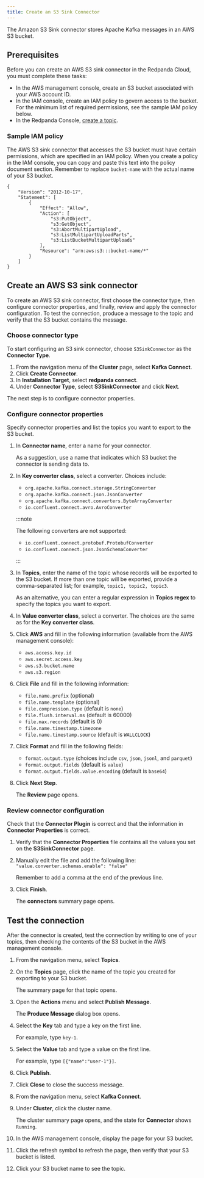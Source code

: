 ```yaml
---
title: Create an S3 Sink Connector
---
```


<head>
    <meta name="title" content="Create an AWS S3 Sink Connector | Redpanda Docs"/>
    <meta name="description" content="Use the Redpanda Cloud UI to create an AWS S3 Sink Connector."/>
    <link rel="canonical" href="https://docs.redpanda.com/docs/deploy/deployment-option/cloud/managed-connectors/create-s3-sink-connector/" />
</head>

The Amazon S3 Sink connector stores Apache Kafka messages in an AWS S3 bucket.

## Prerequisites

Before you can create an AWS S3 sink connector in the Redpanda Cloud, you must complete these tasks:

* In the AWS management console, create an S3 bucket associated with your AWS account ID.
* In the IAM console, create an IAM policy to govern access to the bucket. For the minimum list of required permissions, see the sample IAM policy below.
* In the Redpanda Console, [create a topic](../../create-topic).

### Sample IAM policy

The AWS S3 sink connector that accesses the S3 bucket must have certain permissions, which are specified in an IAM policy. When you create a policy in the IAM console, you can copy and paste this text into the policy document section. Remember to replace `bucket-name` with the actual name of your S3 bucket.

```
{
    "Version": "2012-10-17",
    "Statement": [
        {
            "Effect": "Allow",
            "Action": [
                "s3:PutObject",
                "s3:GetObject",
                "s3:AbortMultipartUpload",
                "s3:ListMultipartUploadParts",
                "s3:ListBucketMultipartUploads"
            ],
            "Resource": "arn:aws:s3:::bucket-name/*"
        }
    ]
}
```

## Create an AWS S3 sink connector

To create an AWS S3 sink connector, first choose the connector type, then configure connector properties, and finally, review and apply the connector configuration. To test the connection, produce a message to the topic and verify that the S3 bucket contains the message.

### Choose connector type

To start configuring an S3 sink connector, choose `S3SinkConnector` as the **Connector Type**.

1. From the navigation menu of the **Cluster** page, select **Kafka Connect**.
2. Click **Create Connector**.
3. In **Installation Target**, select **redpanda connect**.
4. Under **Connector Type**, select **S3SinkConnector** and click **Next**.

The next step is to configure connector properties.

### Configure connector properties

Specify connector properties and list the topics you want to export to the S3 bucket.

1. In **Connector name**, enter a name for your connector.

    As a suggestion, use a name that indicates which S3 bucket the connector is sending data to.
2. In **Key converter class**, select a converter. Choices include:
    * `org.apache.kafka.connect.storage.StringConverter`
    * `org.apache.kafka.connect.json.JsonConverter`
    * `org.apache.kafka.connect.converters.ByteArrayConverter`
    * `io.confluent.connect.avro.AvroConverter`

    :::note

    The following converters are not supported:
    * `io.confluent.connect.protobuf.ProtobufConverter`
    * `io.confluent.connect.json.JsonSchemaConverter`

    :::

3. In **Topics**, enter the name of the topic whose records will be exported to the S3 bucket. If more than one topic will be exported, provide a comma-separated list; for example, `topic1, topic2, topic3`.

    As an alternative, you can enter a regular expression in **Topics regex** to specify the topics you want to export.
4. In **Value converter class**, select a converter. The choices are the same as for the **Key converter class**.
5. Click **AWS** and fill in the following information (available from the AWS management console):
    * `aws.access.key.id`
    * `aws.secret.access.key`
    * `aws.s3.bucket.name`
    * `aws.s3.region`
6. Click **File** and fill in the following information:
    * `file.name.prefix` (optional)
    * `file.name.template` (optional)
    * `file.compression.type` (default is `none`)
    * `file.flush.interval.ms` (default is 60000)
    * `file.max.records` (default is 0)
    * `file.name.timestamp.timezone`
    * `file.name.timestamp.source` (default is `WALLCLOCK`)
7. Click **Format** and fill in the following fields:
    * `format.output.type` (choices include `csv`, `json`, `jsonl`, and `parquet`)
    * `format.output.fields` (default is `value`)
    * `format.output.fields.value.encoding` (default is `base64`)
8. Click **Next Step**.

    The **Review** page opens.

### Review connector configuration

Check that the **Connector Plugin** is correct and that the information in **Connector Properties** is correct.

1. Verify that the **Connector Properties** file contains all the values you set on the **S3SinkConnector** page.
2. Manually edit the file and add the following line:
    `"value.converter.schemas.enable": "false"`

    Remember to add a comma at the end of the previous line.
3. Click **Finish**.

    The **connectors** summary page opens.

## Test the connection

After the connector is created, test the connection by writing to one of your topics, then checking the contents of the S3 bucket in the AWS management console.

1. From the navigation menu, select **Topics**.
2. On the **Topics** page, click the name of the topic you created for exporting to your S3 bucket.

    The summary page for that topic opens.
3. Open the **Actions** menu and select **Publish Message**.

    The **Produce Message** dialog box opens.
4. Select the **Key** tab and type a key on the first line.

    For example, type `key-1`.
5. Select the **Value** tab and type a value on the first line.

    For example, type `[{"name":"user-1"}]`.
6. Click **Publish**.
7. Click **Close** to close the success message.
8. From the navigation menu, select **Kafka Connect**.
9. Under **Cluster**, click the cluster name.

    The cluster summary page opens, and the state for **Connector** shows `Running`.
10. In the AWS management console, display the page for your S3 bucket.
11. Click the refresh symbol to refresh the page, then verify that your S3 bucket is listed.
12. Click your S3 bucket name to see the topic.
